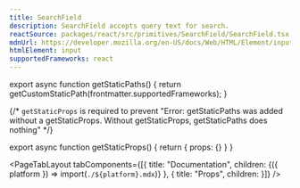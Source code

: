 ```yaml
---
title: SearchField
description: SearchField accepts query text for search.
reactSource: packages/react/src/primitives/SearchField/SearchField.tsx
mdnUrl: https://developer.mozilla.org/en-US/docs/Web/HTML/Element/input/search
htmlElement: input
supportedFrameworks: react
---
```



export async function getStaticPaths() {
  return getCustomStaticPath(frontmatter.supportedFrameworks);
}

{/*  `getStaticProps` is required to prevent "Error: getStaticPaths was added without a getStaticProps. Without getStaticProps, getStaticPaths does nothing" */}

export async function getStaticProps() {
  return { props: {} }
}

<PageTabLayout 
  tabComponents={[{
    title: "Documentation", 
    children: <Fragment>{({ platform }) => import(`./${platform}.mdx`)}</Fragment>
  },
  {
    title: "Props", 
    children: <PropsTableTab 
                componentName={frontmatter.title} 
                PropsData={data} 
                htmlElement={frontmatter.htmlElement} 
                mdnUrl={frontmatter.mdnUrl}
              />
  }]}
/>
        